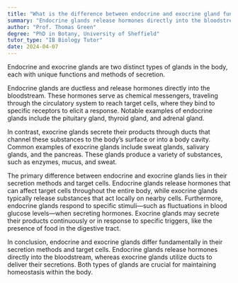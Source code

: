 ```yaml
---
title: "What is the difference between endocrine and exocrine gland function?"
summary: "Endocrine glands release hormones directly into the bloodstream, whereas exocrine glands secrete substances through ducts."
author: "Prof. Thomas Green"
degree: "PhD in Botany, University of Sheffield"
tutor_type: "IB Biology Tutor"
date: 2024-04-07
---
```


Endocrine and exocrine glands are two distinct types of glands in the body, each with unique functions and methods of secretion.

Endocrine glands are ductless and release hormones directly into the bloodstream. These hormones serve as chemical messengers, traveling through the circulatory system to reach target cells, where they bind to specific receptors to elicit a response. Notable examples of endocrine glands include the pituitary gland, thyroid gland, and adrenal gland.

In contrast, exocrine glands secrete their products through ducts that channel these substances to the body’s surface or into a body cavity. Common examples of exocrine glands include sweat glands, salivary glands, and the pancreas. These glands produce a variety of substances, such as enzymes, mucus, and sweat.

The primary difference between endocrine and exocrine glands lies in their secretion methods and target cells. Endocrine glands release hormones that can affect target cells throughout the entire body, while exocrine glands typically release substances that act locally on nearby cells. Furthermore, endocrine glands respond to specific stimuli—such as fluctuations in blood glucose levels—when secreting hormones. Exocrine glands may secrete their products continuously or in response to specific triggers, like the presence of food in the digestive tract.

In conclusion, endocrine and exocrine glands differ fundamentally in their secretion methods and target cells. Endocrine glands release hormones directly into the bloodstream, whereas exocrine glands utilize ducts to deliver their secretions. Both types of glands are crucial for maintaining homeostasis within the body.
    